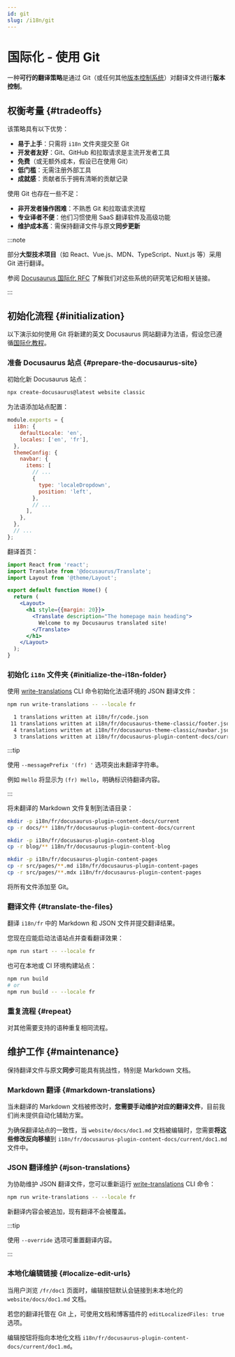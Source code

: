 ```yaml
---
id: git
slug: /i18n/git
---
```


# 国际化 - 使用 Git

一种**可行的翻译策略**是通过 Git（或任何其他[版本控制系统](https://zh.wikipedia.org/wiki/版本控制)）对翻译文件进行**版本控制**。

## 权衡考量 {#tradeoffs}

该策略具有以下优势：

- **易于上手**：只需将 `i18n` 文件夹提交至 Git
- **开发者友好**：Git、GitHub 和拉取请求是主流开发者工具
- **免费**（或无额外成本，假设已在使用 Git）
- **低门槛**：无需注册外部工具
- **成就感**：贡献者乐于拥有清晰的贡献记录

使用 Git 也存在一些不足：

- **非开发者操作困难**：不熟悉 Git 和拉取请求流程
- **专业译者不便**：他们习惯使用 SaaS 翻译软件及高级功能
- **维护成本高**：需保持翻译文件与原文**同步更新**

:::note

部分**大型技术项目**（如 React、Vue.js、MDN、TypeScript、Nuxt.js 等）采用 Git 进行翻译。

参阅 [Docusaurus 国际化 RFC](https://github.com/facebook/docusaurus/issues/3317) 了解我们对这些系统的研究笔记和相关链接。

:::

## 初始化流程 {#initialization}

以下演示如何使用 Git 将新建的英文 Docusaurus 网站翻译为法语，假设您已遵循[国际化教程](./i18n-tutorial.mdx)。

### 准备 Docusaurus 站点 {#prepare-the-docusaurus-site}

初始化新 Docusaurus 站点：

```bash
npx create-docusaurus@latest website classic
```

为法语添加站点配置：

```js title="docusaurus.config.js"
module.exports = {
  i18n: {
    defaultLocale: 'en',
    locales: ['en', 'fr'],
  },
  themeConfig: {
    navbar: {
      items: [
        // ...
        {
          type: 'localeDropdown',
          position: 'left',
        },
        // ...
      ],
    },
  },
  // ...
};
```

翻译首页：

```jsx title="src/pages/index.js"
import React from 'react';
import Translate from '@docusaurus/Translate';
import Layout from '@theme/Layout';

export default function Home() {
  return (
    <Layout>
      <h1 style={{margin: 20}}>
        <Translate description="The homepage main heading">
          Welcome to my Docusaurus translated site!
        </Translate>
      </h1>
    </Layout>
  );
}
```

### 初始化 `i18n` 文件夹 {#initialize-the-i18n-folder}

使用 [write-translations](../cli.mdx#docusaurus-write-translations-sitedir) CLI 命令初始化法语环境的 JSON 翻译文件：

```bash npm2yarn
npm run write-translations -- --locale fr

  1 translations written at i18n/fr/code.json
 11 translations written at i18n/fr/docusaurus-theme-classic/footer.json
  4 translations written at i18n/fr/docusaurus-theme-classic/navbar.json
  3 translations written at i18n/fr/docusaurus-plugin-content-docs/current.json
```

:::tip

使用 `--messagePrefix '(fr) '` 选项突出未翻译字符串。

例如 `Hello` 将显示为 `(fr) Hello`，明确标识待翻译内容。

:::

将未翻译的 Markdown 文件复制到法语目录：

```bash
mkdir -p i18n/fr/docusaurus-plugin-content-docs/current
cp -r docs/** i18n/fr/docusaurus-plugin-content-docs/current

mkdir -p i18n/fr/docusaurus-plugin-content-blog
cp -r blog/** i18n/fr/docusaurus-plugin-content-blog

mkdir -p i18n/fr/docusaurus-plugin-content-pages
cp -r src/pages/**.md i18n/fr/docusaurus-plugin-content-pages
cp -r src/pages/**.mdx i18n/fr/docusaurus-plugin-content-pages
```

将所有文件添加至 Git。

### 翻译文件 {#translate-the-files}

翻译 `i18n/fr` 中的 Markdown 和 JSON 文件并提交翻译结果。

您现在应能启动法语站点并查看翻译效果：

```bash npm2yarn
npm run start -- --locale fr
```

也可在本地或 CI 环境构建站点：

```bash npm2yarn
npm run build
# or
npm run build -- --locale fr
```

### 重复流程 {#repeat}

对其他需要支持的语种重复相同流程。

## 维护工作 {#maintenance}

保持翻译文件与原文**同步**可能具有挑战性，特别是 Markdown 文档。

### Markdown 翻译 {#markdown-translations}

当未翻译的 Markdown 文档被修改时，**您需要手动维护对应的翻译文件**，目前我们尚未提供自动化辅助方案。

为确保翻译站点的一致性，当 `website/docs/doc1.md` 文档被编辑时，您需要**将这些修改反向移植**到 `i18n/fr/docusaurus-plugin-content-docs/current/doc1.md` 文件中。

### JSON 翻译维护 {#json-translations}

为协助维护 JSON 翻译文件，您可以重新运行 [write-translations](../cli.mdx#docusaurus-write-translations-sitedir) CLI 命令：

```bash npm2yarn
npm run write-translations -- --locale fr
```

新翻译内容会被追加，现有翻译不会被覆盖。

:::tip

使用 `--override` 选项可重置翻译内容。

:::

### 本地化编辑链接 {#localize-edit-urls}

当用户浏览 `/fr/doc1` 页面时，编辑按钮默认会链接到未本地化的 `website/docs/doc1.md` 文档。

若您的翻译托管在 Git 上，可使用文档和博客插件的 `editLocalizedFiles: true` 选项。

编辑按钮将指向本地化文档 `i18n/fr/docusaurus-plugin-content-docs/current/doc1.md`。